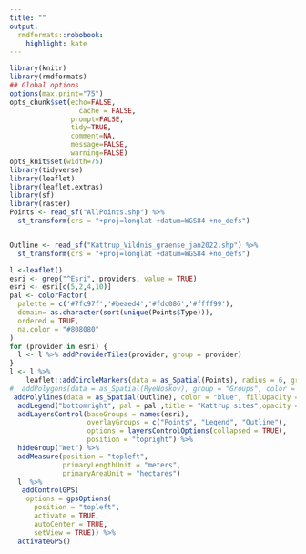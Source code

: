 ```yaml
---
title: ""
output:
  rmdformats::robobook:
    highlight: kate
---
```


```r
library(knitr)
library(rmdformats)
## Global options
options(max.print="75")
opts_chunk$set(echo=FALSE,
	             cache = FALSE,
               prompt=FALSE,
               tidy=TRUE,
               comment=NA,
               message=FALSE,
               warning=FALSE)
opts_knit$set(width=75)
library(tidyverse)
library(leaflet)
library(leaflet.extras)
library(sf)
library(raster)
Points <- read_sf("AllPoints.shp") %>% 
  st_transform(crs = "+proj=longlat +datum=WGS84 +no_defs") 


Outline <- read_sf("Kattrup_Vildnis_graense_jan2022.shp") %>% 
  st_transform(crs = "+proj=longlat +datum=WGS84 +no_defs")
```

```r

l <-leaflet()
esri <- grep("^Esri", providers, value = TRUE)
esri <- esri[c(5,2,4,10)]
pal <- colorFactor(
  palette = c('#7fc97f','#beaed4','#fdc086','#ffff99'),
  domain= as.character(sort(unique(Points$Type))),
  ordered = TRUE,
  na.color = "#808080"
)
for (provider in esri) {
  l <- l %>% addProviderTiles(provider, group = provider)    
}
l <- l %>% 
    leaflet::addCircleMarkers(data = as_Spatial(Points), radius = 6, group = "Points", color = ~pal(Type), popup = paste("Code:",Points$ID)) %>%
#  addPolygons(data = as_Spatial(RyeNoskov), group = "Groups", color = ~pal(Group), fillColor = ~pal(Group), opacity = 0.8, popup = RyeNoskov$Group, fillOpacity = 0.8) %>% 
 addPolylines(data = as_Spatial(Outline), color = "blue", fillOpacity = 0, group = "Outline") %>% 
  addLegend("bottomright", pal = pal ,title = "Kattrup sites",opacity = 1, values = unique(Points$Type),  group = "Legend") %>% 
  addLayersControl(baseGroups = names(esri),
                   overlayGroups = c("Points", "Legend", "Outline"),
                   options = layersControlOptions(collapsed = TRUE),
                   position = "topright") %>%
  hideGroup("Wet") %>% 
  addMeasure(position = "topleft",
             primaryLengthUnit = "meters",
             primaryAreaUnit = "hectares") 
  l  %>%
   addControlGPS(
    options = gpsOptions(
      position = "topleft",
      activate = TRUE, 
      autoCenter = TRUE,
      setView = TRUE)) %>% 
  activateGPS()
```